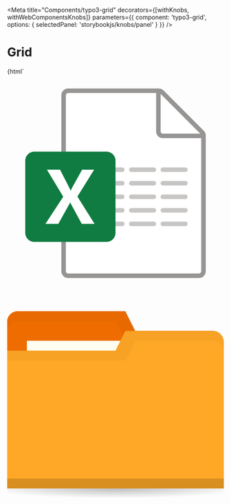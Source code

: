 
<Meta
    title="Components/typo3-grid"
    decorators={[withKnobs, withWebComponentsKnobs]}
    parameters={{ component: 'typo3-grid', options: { selectedPanel: 'storybookjs/knobs/panel' } }}
/>

# Grid

<Preview withToolbar>
    <Story name="Basic grid" height="220px">
    {html`
        <div style="height: 100vh">
        <typo3-grid>
            <typo3-card slot="item" title="Card without icon" subtitle="Dec 6, 2017"></typo3-card>
            <typo3-card slot="item" title="Microsoft Excel" subtitle="Dec 6, 2017">
                <svg slot="image" xmlns="http://www.w3.org/2000/svg" viewBox="0 0 96 96" fill="#FFF" stroke-miterlimit="10" stroke-width="2">
                    <path stroke="#979593" d="M67.1716,7H27c-1.1046,0-2,0.8954-2,2v78 c0,1.1046,0.8954,2,2,2h58c1.1046,0,2-0.8954,2-2V26.8284c0-0.5304-0.2107-1.0391-0.5858-1.4142L68.5858,7.5858 C68.2107,7.2107,67.702,7,67.1716,7z"/>
                    <path fill="none" stroke="#979593" d="M67,7v18c0,1.1046,0.8954,2,2,2h18"/>
                    <path fill="#C8C6C4" d="M51 61H41v-2h10c.5523 0 1 .4477 1 1l0 0C52 60.5523 51.5523 61 51 61zM51 55H41v-2h10c.5523 0 1 .4477 1 1l0 0C52 54.5523 51.5523 55 51 55zM51 49H41v-2h10c.5523 0 1 .4477 1 1l0 0C52 48.5523 51.5523 49 51 49zM51 43H41v-2h10c.5523 0 1 .4477 1 1l0 0C52 42.5523 51.5523 43 51 43zM51 67H41v-2h10c.5523 0 1 .4477 1 1l0 0C52 66.5523 51.5523 67 51 67zM79 61H69c-.5523 0-1-.4477-1-1l0 0c0-.5523.4477-1 1-1h10c.5523 0 1 .4477 1 1l0 0C80 60.5523 79.5523 61 79 61zM79 67H69c-.5523 0-1-.4477-1-1l0 0c0-.5523.4477-1 1-1h10c.5523 0 1 .4477 1 1l0 0C80 66.5523 79.5523 67 79 67zM79 55H69c-.5523 0-1-.4477-1-1l0 0c0-.5523.4477-1 1-1h10c.5523 0 1 .4477 1 1l0 0C80 54.5523 79.5523 55 79 55zM79 49H69c-.5523 0-1-.4477-1-1l0 0c0-.5523.4477-1 1-1h10c.5523 0 1 .4477 1 1l0 0C80 48.5523 79.5523 49 79 49zM79 43H69c-.5523 0-1-.4477-1-1l0 0c0-.5523.4477-1 1-1h10c.5523 0 1 .4477 1 1l0 0C80 42.5523 79.5523 43 79 43zM65 61H55c-.5523 0-1-.4477-1-1l0 0c0-.5523.4477-1 1-1h10c.5523 0 1 .4477 1 1l0 0C66 60.5523 65.5523 61 65 61zM65 67H55c-.5523 0-1-.4477-1-1l0 0c0-.5523.4477-1 1-1h10c.5523 0 1 .4477 1 1l0 0C66 66.5523 65.5523 67 65 67zM65 55H55c-.5523 0-1-.4477-1-1l0 0c0-.5523.4477-1 1-1h10c.5523 0 1 .4477 1 1l0 0C66 54.5523 65.5523 55 65 55zM65 49H55c-.5523 0-1-.4477-1-1l0 0c0-.5523.4477-1 1-1h10c.5523 0 1 .4477 1 1l0 0C66 48.5523 65.5523 49 65 49zM65 43H55c-.5523 0-1-.4477-1-1l0 0c0-.5523.4477-1 1-1h10c.5523 0 1 .4477 1 1l0 0C66 42.5523 65.5523 43 65 43z"/>
                    <path fill="#107C41" d="M12,74h32c2.2091,0,4-1.7909,4-4V38c0-2.2091-1.7909-4-4-4H12c-2.2091,0-4,1.7909-4,4v32 C8,72.2091,9.7909,74,12,74z"/>
                    <path d="M16.9492,66l7.8848-12.0337L17.6123,42h5.8115l3.9424,7.6486c0.3623,0.7252,0.6113,1.2668,0.7471,1.6236 h0.0508c0.2617-0.58,0.5332-1.1436,0.8164-1.69L33.1943,42h5.335l-7.4082,11.9L38.7168,66H33.041l-4.5537-8.4017 c-0.1924-0.3116-0.374-0.6858-0.5439-1.1215H27.876c-0.0791,0.2684-0.2549,0.631-0.5264,1.0878L22.6592,66H16.9492z"/>
                </svg>
            </typo3-card>
            <typo3-card slot="item" title="Directory width Badge" subtitle="Dec 6, 2017">
                <svg slot="image" xmlns="http://www.w3.org/2000/svg" viewBox="0 0 22 22">
                 <defs>
                  <radialGradient id="radialGradient3766" cx="11" cy="19" r="11" gradientTransform="matrix(1,0,0,0.09090909,0,17.272727)" gradientUnits="userSpaceOnUse">
                   <stop style="stop-color:#000;stop-opacity:1"/>
                   <stop offset="1" style="stop-color:#000;stop-opacity:0"/>
                  </radialGradient>
                 </defs>
                 <g transform="translate(0,-1030.3622)">
                  <path d="M 22 19 A 11 1 0 1 1 0 19 11 1 0 1 1 22 19 z" transform="matrix(1.1818182,0,0,1,-2,1031.3622)" style="fill:url(#radialGradient3766);opacity:0.25;fill-opacity:1;stroke:none"/>
                  <path d="m 0 1033.36 0 14 22 0 0 -7 -1 -6 -8 0 -1 -2 -11 0 c -0.5 0 -1 0.5 -1 1 z" style="fill:#ef6c00;fill-opacity:1;stroke:none"/>
                  <path d="m 1 1032.36 c -0.5 0 -1 0.5 -1 1 l 0 1 c 0 -0.5 0.5 -1 1 -1 l 10 0 1 2 9 0 0 6 0 -1 0 -6 -8 0 -1 -2 z" style="fill:#000;opacity:0.03;fill-opacity:1;stroke:none"/>
                  <rect width="10" height="4" x="2" y="1035.36" style="fill:#fffdf0;fill-opacity:1;stroke:none"/>
                  <path d="m 22 1035.43 0 14.933 -22 0 0 -14 11 0 1 -2 9 0 c 0.5 0 1 0.533 1 1.067 z" style="fill:#ffa726;fill-opacity:1;stroke:none"/>
                  <path d="m 0 1049.36 0 1 22 0 0 -1 z" style="fill:#000;opacity:0.15;fill-opacity:1;stroke:none"/>
                  <path d="m 12 1034.36 -1 2 -11 0 0 1 12 0 1 -2 8 0 c 0.5 0 1 0.5 1 1 l 0 -1 c 0 -0.5 -0.5 -1 -1 -1 z" style="fill:#000;opacity:0.03;fill-opacity:1;stroke:none"/>
                 </g>
                </svg>
                <typo3-badge slot="badge" title="12"></typo3-badge>
            </typo3-card>
        </typo3-grid>
        </div>
    `}
    </Story>
    <Story name="Selectable grid" height="220px">
        {html`
        <typo3-grid selectable>
            <typo3-card slot="item" title="Card without icon" subtitle="Dec 6, 2017"></typo3-card>
            <typo3-card slot="item" title="Microsoft Excel" subtitle="Dec 6, 2017">
                <svg slot="image" xmlns="http://www.w3.org/2000/svg" viewBox="0 0 96 96" fill="#FFF" stroke-miterlimit="10" stroke-width="2">
                    <path stroke="#979593" d="M67.1716,7H27c-1.1046,0-2,0.8954-2,2v78 c0,1.1046,0.8954,2,2,2h58c1.1046,0,2-0.8954,2-2V26.8284c0-0.5304-0.2107-1.0391-0.5858-1.4142L68.5858,7.5858 C68.2107,7.2107,67.702,7,67.1716,7z"/>
                    <path fill="none" stroke="#979593" d="M67,7v18c0,1.1046,0.8954,2,2,2h18"/>
                    <path fill="#C8C6C4" d="M51 61H41v-2h10c.5523 0 1 .4477 1 1l0 0C52 60.5523 51.5523 61 51 61zM51 55H41v-2h10c.5523 0 1 .4477 1 1l0 0C52 54.5523 51.5523 55 51 55zM51 49H41v-2h10c.5523 0 1 .4477 1 1l0 0C52 48.5523 51.5523 49 51 49zM51 43H41v-2h10c.5523 0 1 .4477 1 1l0 0C52 42.5523 51.5523 43 51 43zM51 67H41v-2h10c.5523 0 1 .4477 1 1l0 0C52 66.5523 51.5523 67 51 67zM79 61H69c-.5523 0-1-.4477-1-1l0 0c0-.5523.4477-1 1-1h10c.5523 0 1 .4477 1 1l0 0C80 60.5523 79.5523 61 79 61zM79 67H69c-.5523 0-1-.4477-1-1l0 0c0-.5523.4477-1 1-1h10c.5523 0 1 .4477 1 1l0 0C80 66.5523 79.5523 67 79 67zM79 55H69c-.5523 0-1-.4477-1-1l0 0c0-.5523.4477-1 1-1h10c.5523 0 1 .4477 1 1l0 0C80 54.5523 79.5523 55 79 55zM79 49H69c-.5523 0-1-.4477-1-1l0 0c0-.5523.4477-1 1-1h10c.5523 0 1 .4477 1 1l0 0C80 48.5523 79.5523 49 79 49zM79 43H69c-.5523 0-1-.4477-1-1l0 0c0-.5523.4477-1 1-1h10c.5523 0 1 .4477 1 1l0 0C80 42.5523 79.5523 43 79 43zM65 61H55c-.5523 0-1-.4477-1-1l0 0c0-.5523.4477-1 1-1h10c.5523 0 1 .4477 1 1l0 0C66 60.5523 65.5523 61 65 61zM65 67H55c-.5523 0-1-.4477-1-1l0 0c0-.5523.4477-1 1-1h10c.5523 0 1 .4477 1 1l0 0C66 66.5523 65.5523 67 65 67zM65 55H55c-.5523 0-1-.4477-1-1l0 0c0-.5523.4477-1 1-1h10c.5523 0 1 .4477 1 1l0 0C66 54.5523 65.5523 55 65 55zM65 49H55c-.5523 0-1-.4477-1-1l0 0c0-.5523.4477-1 1-1h10c.5523 0 1 .4477 1 1l0 0C66 48.5523 65.5523 49 65 49zM65 43H55c-.5523 0-1-.4477-1-1l0 0c0-.5523.4477-1 1-1h10c.5523 0 1 .4477 1 1l0 0C66 42.5523 65.5523 43 65 43z"/>
                    <path fill="#107C41" d="M12,74h32c2.2091,0,4-1.7909,4-4V38c0-2.2091-1.7909-4-4-4H12c-2.2091,0-4,1.7909-4,4v32 C8,72.2091,9.7909,74,12,74z"/>
                    <path d="M16.9492,66l7.8848-12.0337L17.6123,42h5.8115l3.9424,7.6486c0.3623,0.7252,0.6113,1.2668,0.7471,1.6236 h0.0508c0.2617-0.58,0.5332-1.1436,0.8164-1.69L33.1943,42h5.335l-7.4082,11.9L38.7168,66H33.041l-4.5537-8.4017 c-0.1924-0.3116-0.374-0.6858-0.5439-1.1215H27.876c-0.0791,0.2684-0.2549,0.631-0.5264,1.0878L22.6592,66H16.9492z"/>
                </svg>
            </typo3-card>
            <typo3-card slot="item" title="Directory width Badge" subtitle="Dec 6, 2017">
                <svg slot="image" xmlns="http://www.w3.org/2000/svg" viewBox="0 0 22 22">
                 <defs>
                  <radialGradient id="radialGradient3766" cx="11" cy="19" r="11" gradientTransform="matrix(1,0,0,0.09090909,0,17.272727)" gradientUnits="userSpaceOnUse">
                   <stop style="stop-color:#000;stop-opacity:1"/>
                   <stop offset="1" style="stop-color:#000;stop-opacity:0"/>
                  </radialGradient>
                 </defs>
                 <g transform="translate(0,-1030.3622)">
                  <path d="M 22 19 A 11 1 0 1 1 0 19 11 1 0 1 1 22 19 z" transform="matrix(1.1818182,0,0,1,-2,1031.3622)" style="fill:url(#radialGradient3766);opacity:0.25;fill-opacity:1;stroke:none"/>
                  <path d="m 0 1033.36 0 14 22 0 0 -7 -1 -6 -8 0 -1 -2 -11 0 c -0.5 0 -1 0.5 -1 1 z" style="fill:#ef6c00;fill-opacity:1;stroke:none"/>
                  <path d="m 1 1032.36 c -0.5 0 -1 0.5 -1 1 l 0 1 c 0 -0.5 0.5 -1 1 -1 l 10 0 1 2 9 0 0 6 0 -1 0 -6 -8 0 -1 -2 z" style="fill:#000;opacity:0.03;fill-opacity:1;stroke:none"/>
                  <rect width="10" height="4" x="2" y="1035.36" style="fill:#fffdf0;fill-opacity:1;stroke:none"/>
                  <path d="m 22 1035.43 0 14.933 -22 0 0 -14 11 0 1 -2 9 0 c 0.5 0 1 0.533 1 1.067 z" style="fill:#ffa726;fill-opacity:1;stroke:none"/>
                  <path d="m 0 1049.36 0 1 22 0 0 -1 z" style="fill:#000;opacity:0.15;fill-opacity:1;stroke:none"/>
                  <path d="m 12 1034.36 -1 2 -11 0 0 1 12 0 1 -2 8 0 c 0.5 0 1 0.5 1 1 l 0 -1 c 0 -0.5 -0.5 -1 -1 -1 z" style="fill:#000;opacity:0.03;fill-opacity:1;stroke:none"/>
                 </g>
                </svg>
                <typo3-badge slot="badge" title="12"></typo3-badge>
            </typo3-card>
        </typo3-grid>
    `}
    </Story>
</Preview>

# API

<Props of="typo3-grid" />
